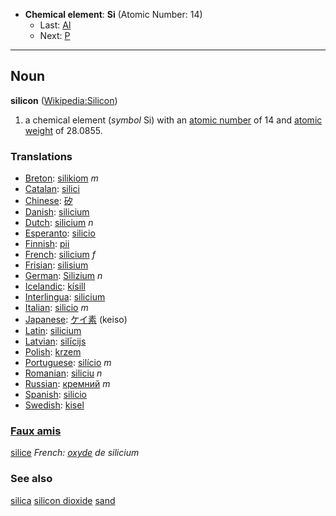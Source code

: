 *'''Chemical element''': '''Si''' (Atomic Number: 14)
**Last: [[Aluminium|Al]]
**Next: [[Phosphorus|P]]
----
== Noun ==
'''silicon''' ([[en:Silicon|Wikipedia:Silicon]])

# a chemical element (''symbol'' Si) with an [[atomic number]] of 14 and [[atomic weight]] of 28.0855.

===Translations===
*[[Breton]]: [[silikiom]] ''m''
*[[Catalan]]: [[silici]] 
*[[Chinese]]: [[矽]]
*[[Danish]]: [[silicium]]
*[[Dutch]]: [[silicium]]  ''n''
*[[Esperanto]]: [[silicio]]
*[[Finnish]]: [[pii]]
*[[French]]: [[silicium]] ''f''
*[[Frisian]]: [[silisium]]
*[[German]]: [[Silizium]] ''n''
*[[Icelandic]]: [[kísill]]
*[[Interlingua]]: [[silicium]]
*[[Italian]]: [[silicio]] ''m''
*[[Japanese]]: [[ケイ素]] (keiso)
*[[Latin]]: [[silicium]]
*[[Latvian]]: [[silīcijs]]
*[[Polish]]: [[krzem]]
*[[Portuguese]]: [[silício]] ''m''
*[[Romanian]]: [[siliciu]] ''n''
*[[Russian]]: [[кремний]] ''m''
*[[Spanish]]: [[silicio]] 
*[[Swedish]]: [[kisel]]

===[[Faux amis]]===
[[silice]] ''French: [[oxyde]] de silicium''

===See also===
[[silica]] [[silicon dioxide]] [[sand]]